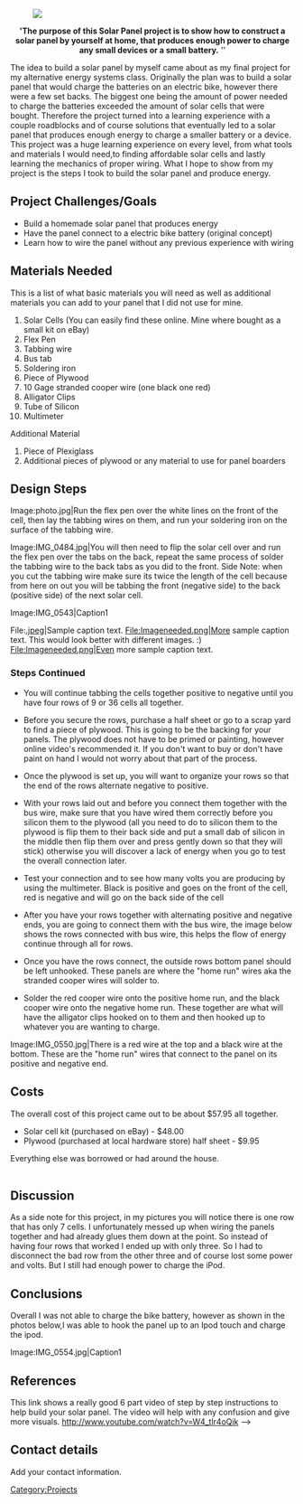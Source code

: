 <!-- Comments that appear only in the edit view are formatted like this. -->
<!-- These comments are offered as an aid as you get started. Remove as you wish. -->
<!-- next line is the code for inserting an image; delete if you don't have an image yet -->
[[File:IMG_0560.jpg|thumb|right|]]

<center>''''The purpose of this Solar Panel project is to show how to construct a solar panel by yourself at home, that produces enough power to charge any small devices or a small battery.'''    ''</center>







The idea to build a solar panel by myself came about as my final project for my alternative energy systems class. Originally the plan was to build a solar panel that would charge the batteries on an electric bike, however there were a few set backs. The biggest one being the amount of power needed to charge the batteries exceeded the amount of solar cells that were bought. Therefore the project turned into a learning experience with a couple roadblocks and of course solutions that eventually led to a solar panel that produces enough energy to charge a smaller battery or a device. This project was a huge learning experience on every level, from what tools and materials I would need,to finding affordable solar cells and lastly learning the mechanics of proper wiring. What I hope to show from my project is the steps I took to build the solar panel and produce energy. 



== Project Challenges/Goals ==

* Build a homemade solar panel that produces energy 
* Have the panel connect to a electric bike battery (original concept)
* Learn how to wire the panel without any previous experience with wiring 


== Materials Needed ==
This is a list of what basic materials you will need as well as additional materials you can add to your panel that I did not use for mine.


# Solar Cells (You can easily find these online. Mine where bought as a small kit on eBay) 
# Flex Pen 
# Tabbing wire
# Bus tab
# Soldering iron
# Piece of Plywood 
# 10 Gage stranded cooper wire (one black one red)
# Alligator Clips
# Tube of Silicon 
# Multimeter

Additional Material

# Piece of Plexiglass
# Additional pieces of plywood or any material to use for panel boarders

== Design Steps ==
  

<gallery caption="Solar Panel Photos">

<gallery>
Image:photo.jpg|Run the flex pen over the white lines on the front of the cell, then lay the tabbing wires on them, and run your soldering iron on the surface of the tabbing wire. 

<gallery>
Image:IMG_0484.jpg|You will then need to flip the solar cell over and run the flex pen over the tabs on the back, repeat the same process of solder the tabbing wire to the back tabs as you did to the front. Side Note: when you cut the tabbing wire make sure its twice the length of the cell because from here on out you will be tabbing the front (negative side) to the back (positive side) of the next solar cell.
</gallery>
</gallery>

<gallery>
Image:IMG_0543|Caption1

</gallery>
File:[[.jpeg]]|Sample caption text.
File:Imageneeded.png|More sample caption text. This would look better with different images. :)
File:Imageneeded.png|Even more sample caption text. 
</gallery>

=== Steps Continued ===
* You will continue tabbing the cells together positive to negative until you have four rows of 9 or 36 cells all together. 

* Before you secure the rows, purchase a half sheet or go to a scrap yard to find a piece of plywood. This is going to be the backing for your panels. The plywood does not have to be primed or painting, however online video's recommended it. If you don't want to buy or don't have paint on hand I would not worry about that part of the process.

*Once the plywood is set up, you will want to organize your rows so that the end of the rows alternate negative to positive.

*With your rows laid out and before you connect them together with the bus wire, make sure that you have wired them correctly before you silicon them to the plywood (all you need to do to silicon them to the plywood is flip them to their back side and put a small dab of silicon in the middle then flip them over and press gently down so that they will stick) otherwise you will discover a lack of energy when you go to test the overall connection later. 

* Test your connection and to see how many volts you are producing by using the multimeter. Black is positive and goes on the front of the cell, red is negative and will go on the back side of the cell


*After you have your rows together with alternating positive and negative ends, you are going to connect them with the bus wire, the image below shows the rows connected with bus wire, this helps the flow of energy continue through all for rows.


* Once you have the rows connect, the outside rows bottom panel should be left unhooked. These panels are where the "home run" wires aka the stranded cooper wires will solder to. 

*Solder the red cooper wire onto the positive home run, and the black cooper wire onto the negative home run. These together are what will have the alligator clips hooked on to them and then hooked up to whatever you are wanting to charge. 


<gallery>
Image:IMG_0550.jpg|There is a red wire at the top and a black wire at the bottom. These are the "home run" wires that connect to the panel on its positive and negative end. 

</gallery>

== Costs ==
The overall cost of this project came out to be about $57.95 all together.
*Solar cell kit (purchased on eBay) - $48.00 
*Plywood (purchased at local hardware store) half sheet - $9.95

Everything else was borrowed or had around the house.

{| class="wikitable"
|-

|-

|-
|}

== Discussion ==
As a side note for this project, in my pictures you will notice there is one row that has only 7 cells. I unfortunately messed up when wiring the panels together and had already glues them down at the point. So instead of having four rows that worked I ended up with only three. So I had to disconnect the bad row from the other three and of course lost some power and volts. But I still had enough power to charge the iPod. 

== Conclusions ==
Overall I was not able to charge the bike battery, however as shown in the photos below,I was able to hook the panel up to an Ipod touch and charge the ipod. 


<gallery>
Image:IMG_0554.jpg|Caption1

</gallery>

== References ==
This link shows a really good 6 part video of step by step instructions to help build your solar panel. The video will help with any confusion and give more visuals. 
http://www.youtube.com/watch?v=W4_tlr4oQik -->
<references/>

== Contact details ==
Add your contact information.  

<!-- Don't change the next line unless you intend to change the categorization -->
<!-- Do add additional, appropriate categories.  See http://www.appropedia.org/Appropedia:CategoryTree for ideas. -->
[[Category:Projects]]